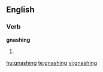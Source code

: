 ==English==

===Verb===
'''gnashing'''
# {{present participle of|[[gnash]]}}

[[hu:gnashing]]
[[te:gnashing]]
[[vi:gnashing]]